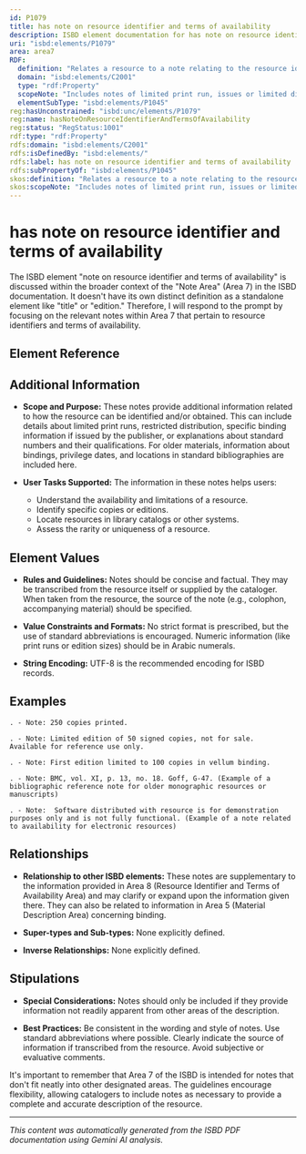 ```yaml
---
id: P1079
title: has note on resource identifier and terms of availability
description: ISBD element documentation for has note on resource identifier and terms of availability
uri: "isbd:elements/P1079"
area: area7
RDF:
  definition: "Relates a resource to a note relating to the resource identifier and terms of availability."
  domain: "isbd:elements/C2001"
  type: "rdf:Property"
  scopeNote: "Includes notes of limited print run, issues or limited distribution."
  elementSubType: "isbd:elements/P1045"
reg:hasUnconstrained: "isbd:unc/elements/P1079"
reg:name: hasNoteOnResourceIdentifierAndTermsOfAvailability
reg:status: "RegStatus:1001"
rdf:type: "rdf:Property"
rdfs:domain: "isbd:elements/C2001"
rdfs:isDefinedBy: "isbd:elements/"
rdfs:label: has note on resource identifier and terms of availability
rdfs:subPropertyOf: "isbd:elements/P1045"
skos:definition: "Relates a resource to a note relating to the resource identifier and terms of availability."
skos:scopeNote: "Includes notes of limited print run, issues or limited distribution."
---
```

# has note on resource identifier and terms of availability

The ISBD element "note on resource identifier and terms of availability" is discussed within the broader context of the "Note Area" (Area 7) in the ISBD documentation. It doesn't have its own distinct definition as a standalone element like "title" or "edition."  Therefore, I will respond to the prompt by focusing on the relevant notes within Area 7 that pertain to resource identifiers and terms of availability.


## Element Reference


<ElementReference frontMatter={frontMatter} />

## Additional Information

- **Scope and Purpose:** These notes provide additional information related to how the resource can be identified and/or obtained.  This can include details about limited print runs, restricted distribution, specific binding information if issued by the publisher, or explanations about standard numbers and their qualifications.  For older materials, information about bindings, privilege dates, and locations in standard bibliographies are included here.

- **User Tasks Supported:**  The information in these notes helps users:
    - Understand the availability and limitations of a resource.
    - Identify specific copies or editions.
    - Locate resources in library catalogs or other systems.
    - Assess the rarity or uniqueness of a resource.



## Element Values

- **Rules and Guidelines:** Notes should be concise and factual.  They may be transcribed from the resource itself or supplied by the cataloger.  When taken from the resource, the source of the note (e.g., colophon, accompanying material) should be specified.

- **Value Constraints and Formats:**  No strict format is prescribed, but the use of standard abbreviations is encouraged.  Numeric information (like print runs or edition sizes) should be in Arabic numerals.

- **String Encoding:**  UTF-8 is the recommended encoding for ISBD records.



## Examples

```
. - Note: 250 copies printed.

. - Note: Limited edition of 50 signed copies, not for sale.  Available for reference use only.

. - Note: First edition limited to 100 copies in vellum binding.

. - Note: BMC, vol. XI, p. 13, no. 18. Goff, G-47. (Example of a bibliographic reference note for older monographic resources or manuscripts)

. - Note:  Software distributed with resource is for demonstration purposes only and is not fully functional. (Example of a note related to availability for electronic resources)
```


## Relationships

- **Relationship to other ISBD elements:** These notes are supplementary to the information provided in Area 8 (Resource Identifier and Terms of Availability Area) and may clarify or expand upon the information given there. They can also be related to information in Area 5 (Material Description Area) concerning binding.

- **Super-types and Sub-types:** None explicitly defined.

- **Inverse Relationships:** None explicitly defined.


## Stipulations

- **Special Considerations:** Notes should only be included if they provide information not readily apparent from other areas of the description.

- **Best Practices:**  Be consistent in the wording and style of notes.  Use standard abbreviations where possible. Clearly indicate the source of information if transcribed from the resource.  Avoid subjective or evaluative comments.


It's important to remember that Area 7 of the ISBD is intended for notes that don't fit neatly into other designated areas.  The guidelines encourage flexibility, allowing catalogers to include notes as necessary to provide a complete and accurate description of the resource.


---

*This content was automatically generated from the ISBD PDF documentation using Gemini AI analysis.*
